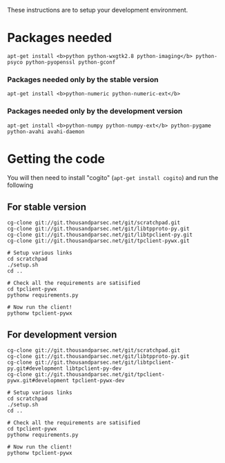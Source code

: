 These instructions are to setup your development environment. 

= Packages needed =

<pre>
apt-get install <b>python python-wxgtk2.8 python-imaging</b> python-psyco python-pyopenssl python-gconf
</pre>

=== Packages needed only by the stable version ===

<pre>
apt-get install <b>python-numeric python-numeric-ext</b>
</pre>

=== Packages needed only by the development version ===

<pre>
apt-get install <b>python-numpy python-numpy-ext</b> python-pygame python-avahi avahi-daemon
</pre>

= Getting the code =

You will then need to install "cogito" (<tt>apt-get install cogito</tt>) and run the following

== For stable version ==
<pre>
cg-clone git://git.thousandparsec.net/git/scratchpad.git
cg-clone git://git.thousandparsec.net/git/libtpproto-py.git
cg-clone git://git.thousandparsec.net/git/libtpclient-py.git
cg-clone git://git.thousandparsec.net/git/tpclient-pywx.git

# Setup various links
cd scratchpad
./setup.sh
cd ..

# Check all the requirements are satisified
cd tpclient-pywx
pythonw requirements.py

# Now run the client!
pythonw tpclient-pywx
</pre>

== For development version ==
<pre>
cg-clone git://git.thousandparsec.net/git/scratchpad.git
cg-clone git://git.thousandparsec.net/git/libtpproto-py.git
cg-clone git://git.thousandparsec.net/git/libtpclient-py.git#development libtpclient-py-dev
cg-clone git://git.thousandparsec.net/git/tpclient-pywx.git#development tpclient-pywx-dev

# Setup various links
cd scratchpad
./setup.sh
cd ..

# Check all the requirements are satisified
cd tpclient-pywx
pythonw requirements.py

# Now run the client!
pythonw tpclient-pywx
</pre>